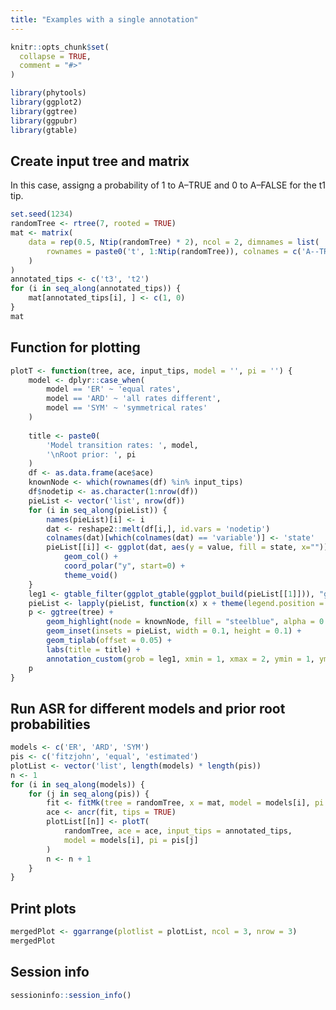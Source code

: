 ```yaml
---
title: "Examples with a single annotation"
---
```


```r
knitr::opts_chunk$set(
  collapse = TRUE,
  comment = "#>"
)
```

```r
library(phytools)
library(ggplot2)
library(ggtree)
library(ggpubr)
library(gtable)
```

## Create input tree and matrix

In this case, assigng a probability of 1 to A--TRUE and 0 to A--FALSE for
the t1 tip.

```r
set.seed(1234)
randomTree <- rtree(7, rooted = TRUE)
mat <- matrix(
    data = rep(0.5, Ntip(randomTree) * 2), ncol = 2, dimnames = list(
        rownames = paste0('t', 1:Ntip(randomTree)), colnames = c('A--TRUE', 'A--FALSE')
    )
)
annotated_tips <- c('t3', 't2')
for (i in seq_along(annotated_tips)) {
    mat[annotated_tips[i], ] <- c(1, 0)
}
mat
```


## Function for plotting

```r
plotT <- function(tree, ace, input_tips, model = '', pi = '') {
    model <- dplyr::case_when(
        model == 'ER' ~ 'equal rates',
        model == 'ARD' ~ 'all rates different',
        model == 'SYM' ~ 'symmetrical rates'
    )
    
    title <- paste0(
        'Model transition rates: ', model,
        '\nRoot prior: ', pi
    )
    df <- as.data.frame(ace$ace)
    knownNode <- which(rownames(df) %in% input_tips)
    df$nodetip <- as.character(1:nrow(df))
    pieList <- vector('list', nrow(df)) 
    for (i in seq_along(pieList)) {
        names(pieList)[i] <- i
        dat <- reshape2::melt(df[i,], id.vars = 'nodetip')
        colnames(dat)[which(colnames(dat) == 'variable')] <- 'state'
        pieList[[i]] <- ggplot(dat, aes(y = value, fill = state, x="")) +
            geom_col() +
            coord_polar("y", start=0) +
            theme_void()
    }
    leg1 <- gtable_filter(ggplot_gtable(ggplot_build(pieList[[1]])), "guide-box") 
    pieList <- lapply(pieList, function(x) x + theme(legend.position = 'none'))
    p <- ggtree(tree) +
        geom_highlight(node = knownNode, fill = "steelblue", alpha = 0.5) +
        geom_inset(insets = pieList, width = 0.1, height = 0.1) +
        geom_tiplab(offset = 0.05) +
        labs(title = title) +
        annotation_custom(grob = leg1, xmin = 1, xmax = 2, ymin = 1, ymax = 1)
    p
}
``` 

## Run ASR for different models and prior root probabilities

```r
models <- c('ER', 'ARD', 'SYM')
pis <- c('fitzjohn', 'equal', 'estimated')
plotList <- vector('list', length(models) * length(pis))
n <- 1
for (i in seq_along(models)) {
    for (j in seq_along(pis)) {
        fit <- fitMk(tree = randomTree, x = mat, model = models[i], pi = pis[j])
        ace <- ancr(fit, tips = TRUE)
        plotList[[n]] <- plotT(
            randomTree, ace = ace, input_tips = annotated_tips,
            model = models[i], pi = pis[j]
        )
        n <- n + 1
    }
}
```

## Print plots

```r
mergedPlot <- ggarrange(plotlist = plotList, ncol = 3, nrow = 3)
mergedPlot
```

## Session info

```r
sessioninfo::session_info()
```

